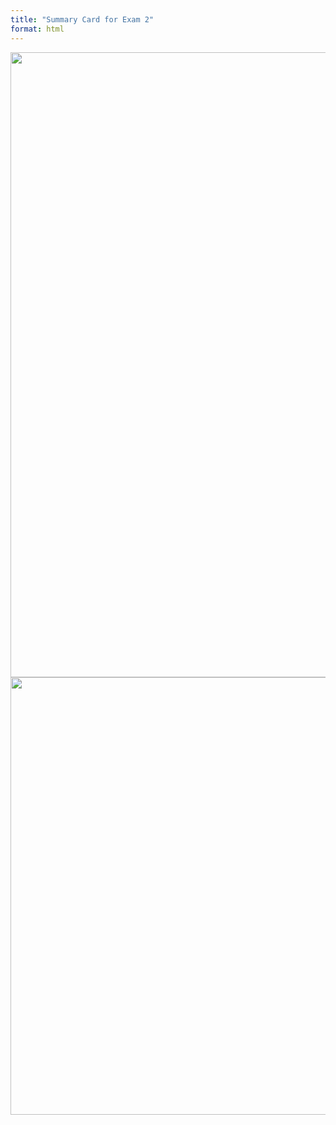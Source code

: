 ```yaml
---
title: "Summary Card for Exam 2"
format: html
---
```


![](exam2SummaryCard.png){width=1000 height=1000}
![](exam2SummaryCard 2.png){width=700 height=700}
